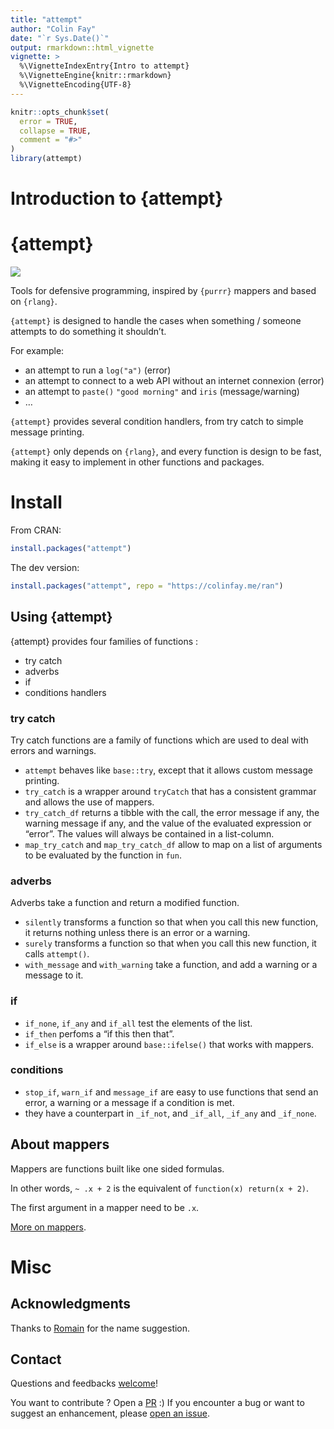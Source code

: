```yaml
---
title: "attempt"
author: "Colin Fay"
date: "`r Sys.Date()`"
output: rmarkdown::html_vignette
vignette: >
  %\VignetteIndexEntry{Intro to attempt}
  %\VignetteEngine{knitr::rmarkdown}
  %\VignetteEncoding{UTF-8}
---
```


```r
knitr::opts_chunk$set(
  error = TRUE,
  collapse = TRUE,
  comment = "#>"
)
library(attempt)
```

# Introduction to {attempt}

# {attempt} 

![](https://raw.githubusercontent.com/ColinFay/attempt/master/README-fig/attempt_hex_200.png)

Tools for defensive programming, inspired by `{purrr}` mappers and based on `{rlang}`.

`{attempt}` is designed to handle the cases when something / someone attempts to do something it shouldn't. 

For example: 

+ an attempt to run a `log("a")` (error)
+ an attempt to connect to a web API without an internet connexion (error)
+ an attempt to `paste()` `"good morning"` and `iris` (message/warning)
+ ... 

`{attempt}` provides several condition handlers, from try catch to simple message printing. 

`{attempt}` only depends on `{rlang}`, and every function is design to be fast, making it easy to implement in other functions and packages.

# Install

From CRAN:

```r
install.packages("attempt")
```

The dev version:

```r
install.packages("attempt", repo = "https://colinfay.me/ran")
```


## Using {attempt}

{attempt} provides four families of functions : 

+ try catch 
+ adverbs 
+ if 
+ conditions handlers

### try catch

Try catch functions are a family of functions which are used to deal with errors and warnings. 

+ `attempt` behaves like `base::try`, except that it allows custom message printing. 
+ `try_catch` is a wrapper around `tryCatch` that has a consistent grammar and allows the use of mappers. 
+ `try_catch_df` returns a tibble with the call, the error message if any, the warning message if any, and the value of the evaluated expression or "error". The values will always be contained in a list-column.
+ `map_try_catch` and `map_try_catch_df` allow to map on a list of arguments to be evaluated by the function in `fun`.

### adverbs 

Adverbs take a function and return a modified function.

+ `silently` transforms a function so that when you call this new function, it returns nothing unless there is an error or a warning.
+ `surely` transforms a function so that when you call this new function, it calls `attempt()`.
+ `with_message` and `with_warning` take a function, and add a warning or a message to it.

### if 

+ `if_none`, `if_any` and `if_all` test the elements of the list. 
+ `if_then` perfoms a "if this then that".
+ `if_else` is a wrapper around `base::ifelse()` that works with mappers. 

### conditions 

+ `stop_if`, `warn_if` and `message_if` are easy to use functions that send an error, a warning or a message if a condition is met.
+ they have a counterpart in `_if_not`, and `_if_all`, `_if_any` and `_if_none`.

## About mappers 

Mappers are functions built like one sided formulas. 

In other words, `~ .x + 2` is the equivalent of `function(x) return(x + 2)`. 

The first argument in a mapper need to be `.x`.

[More on mappers](http://colinfay.me/purrr-mappers/).

# Misc

## Acknowledgments

Thanks to [Romain](http://romain.rbind.io/) for the name suggestion. 

## Contact

Questions and feedbacks [welcome](mailto:contact@colinfay.me)!

You want to contribute ? Open a [PR](https://github.com/ColinFay/attempt/pulls) :) If you encounter a bug or want to suggest an enhancement, please [open an issue](https://github.com/ColinFay/attempt/issues).
